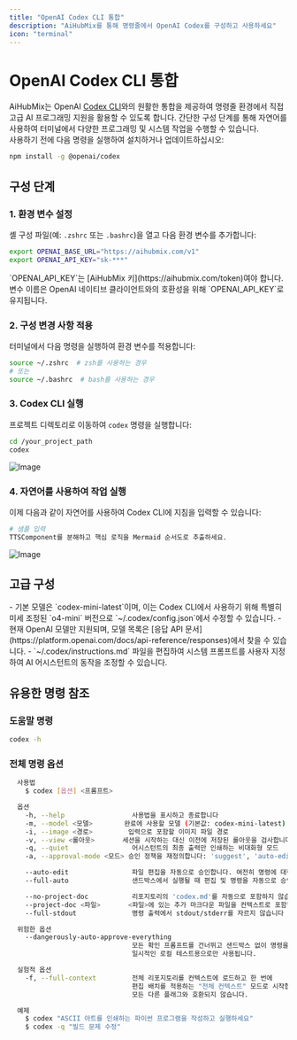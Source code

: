 ```yaml
---
title: "OpenAI Codex CLI 통합"
description: "AiHubMix를 통해 명령줄에서 OpenAI Codex를 구성하고 사용하세요"
icon: "terminal"
---
```


# OpenAI Codex CLI 통합

AiHubMix는 OpenAI [Codex CLI](https://github.com/openai/codex)와의 원활한 통합을 제공하여 명령줄 환경에서 직접 고급 AI 프로그래밍 지원을 활용할 수 있도록 합니다. 간단한 구성 단계를 통해 자연어를 사용하여 터미널에서 다양한 프로그래밍 및 시스템 작업을 수행할 수 있습니다.\
사용하기 전에 다음 명령을 실행하여 설치하거나 업데이트하십시오:

```bash
npm install -g @openai/codex
```

## 구성 단계

### 1. 환경 변수 설정

셸 구성 파일(예: `.zshrc` 또는 `.bashrc`)을 열고 다음 환경 변수를 추가합니다:

```bash
export OPENAI_BASE_URL="https://aihubmix.com/v1"
export OPENAI_API_KEY="sk-***"
```

<Warning>
  `OPENAI_API_KEY`는 [AiHubMix 키](https://aihubmix.com/token)여야 합니다. 변수 이름은 OpenAI 네이티브 클라이언트와의 호환성을 위해 `OPENAI_API_KEY`로 유지됩니다.
</Warning>

### 2. 구성 변경 사항 적용

터미널에서 다음 명령을 실행하여 환경 변수를 적용합니다:

```bash
source ~/.zshrc  # zsh를 사용하는 경우
# 또는
source ~/.bashrc  # bash를 사용하는 경우
```

### 3. Codex CLI 실행

프로젝트 디렉토리로 이동하여 `codex` 명령을 실행합니다:

```bash
cd /your_project_path
codex
```

![Image](../../public/en/CodexCli-1-en.png)

### 4. 자연어를 사용하여 작업 실행

이제 다음과 같이 자연어를 사용하여 Codex CLI에 지침을 입력할 수 있습니다:

```bash
# 샘플 입력
TTSComponent를 분해하고 핵심 로직을 Mermaid 순서도로 추출하세요.
```

![Image](../../public/en/CodexCli-2-en.png)

## 고급 구성

<Tip>
  - 기본 모델은 `codex-mini-latest`이며, 이는 Codex CLI에서 사용하기 위해 특별히 미세 조정된 `o4-mini` 버전으로 `~/.codex/config.json`에서 수정할 수 있습니다.
  - 현재 OpenAI 모델만 지원되며, 모델 목록은 [응답 API 문서](https://platform.openai.com/docs/api-reference/responses)에서 찾을 수 있습니다.
  - `~/.codex/instructions.md` 파일을 편집하여 시스템 프롬프트를 사용자 지정하여 AI 어시스턴트의 동작을 조정할 수 있습니다.
</Tip>

## 유용한 명령 참조

### 도움말 명령

```bash
codex -h
```

### 전체 명령 옵션

```bash
  사용법
    $ codex [옵션] <프롬프트>

  옵션
    -h, --help                 사용법을 표시하고 종료합니다
    -m, --model <모델>        완료에 사용할 모델 (기본값: codex-mini-latest)
    -i, --image <경로>         입력으로 포함할 이미지 파일 경로
    -v, --view <롤아웃>       세션을 시작하는 대신 이전에 저장된 롤아웃을 검사합니다
    -q, --quiet                어시스턴트의 최종 출력만 인쇄하는 비대화형 모드
    -a, --approval-mode <모드> 승인 정책을 재정의합니다: 'suggest', 'auto-edit' 또는 'full-auto'

    --auto-edit                파일 편집을 자동으로 승인합니다. 여전히 명령에 대한 프롬프트가 표시됩니다
    --full-auto                샌드박스에서 실행될 때 편집 및 명령을 자동으로 승인합니다

    --no-project-doc           리포지토리의 'codex.md'를 자동으로 포함하지 않습니다
    --project-doc <파일>       <파일>에 있는 추가 마크다운 파일을 컨텍스트로 포함합니다
    --full-stdout              명령 출력에서 stdout/stderr를 자르지 않습니다

  위험한 옵션
    --dangerously-auto-approve-everything
                               모든 확인 프롬프트를 건너뛰고 샌드박스 없이 명령을 실행합니다.
                               일시적인 로컬 테스트용으로만 사용됩니다.

  실험적 옵션
    -f, --full-context         전체 리포지토리를 컨텍스트에 로드하고 한 번에
                               편집 배치를 적용하는 "전체 컨텍스트" 모드로 시작합니다. --model을 제외한
                               모든 다른 플래그와 호환되지 않습니다.

  예제
    $ codex "ASCII 아트를 인쇄하는 파이썬 프로그램을 작성하고 실행하세요"
    $ codex -q "빌드 문제 수정"
```